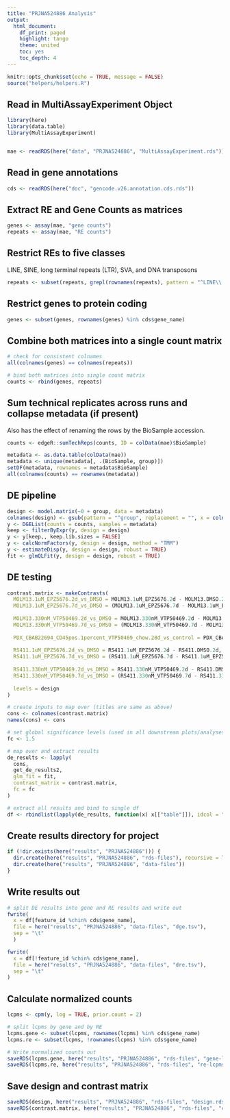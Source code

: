 ```yaml
---
title: "PRJNA524886 Analysis"
output:
  html_document:
    df_print: paged
    highlight: tango
    theme: united
    toc: yes
    toc_depth: 4
---
```


```r
knitr::opts_chunk$set(echo = TRUE, message = FALSE)
source("helpers/helpers.R")
```

## Read in MultiAssayExperiment Object

```r
library(here)
library(data.table)
library(MultiAssayExperiment)


mae <- readRDS(here("data", "PRJNA524886", "MultiAssayExperiment.rds"))
```

## Read in gene annotations

```r
cds <- readRDS(here("doc", "gencode.v26.annotation.cds.rds"))
```

## Extract RE and Gene Counts as matrices

```r
genes <- assay(mae, "gene counts")
repeats <- assay(mae, "RE counts")
```

## Restrict REs to five classes

LINE, SINE, long terminal repeats (LTR), SVA, and DNA transposons

```r
repeats <- subset(repeats, grepl(rownames(repeats), pattern = "^LINE\\.|^SINE\\.|^LTR\\.|.*\\.SVA\\..*|^DNA\\."))
```

## Restrict genes to protein coding

```r
genes <- subset(genes, rownames(genes) %in% cds$gene_name)
```

## Combine both matrices into a single count matrix

```r
# check for consistent colnames
all(colnames(genes) == colnames(repeats))

# bind both matrices into single count matrix
counts <- rbind(genes, repeats)
```

## Sum technical replicates across runs and collapse metadata (if present)

Also has the effect of renaming the rows by the BioSample accession.

```r
counts <- edgeR::sumTechReps(counts, ID = colData(mae)$BioSample)

metadata <- as.data.table(colData(mae))
metadata <- unique(metadata[, .(BioSample, group)])
setDF(metadata, rownames = metadata$BioSample)
all(colnames(counts) == rownames(metadata))
```

## DE pipeline

```r
design <- model.matrix(~0 + group, data = metadata)
colnames(design) <- gsub(pattern = "^group", replacement = "", x = colnames(design))
y <- DGEList(counts = counts, samples = metadata)
keep <- filterByExpr(y, design = design)
y <- y[keep,, keep.lib.sizes = FALSE]
y <- calcNormFactors(y, design = design, method = "TMM")
y <- estimateDisp(y, design = design, robust = TRUE)
fit <- glmQLFit(y, design = design, robust = TRUE)
```

## DE testing

```r
contrast.matrix <- makeContrasts(
  MOLM13.1uM_EPZ5676.2d_vs_DMSO = MOLM13.1uM_EPZ5676.2d - MOLM13.DMSO.2d,
  MOLM13.1uM_EPZ5676.7d_vs_DMSO = (MOLM13.1uM_EPZ5676.7d - MOLM13.1uM_EPZ5676.2d) - (MOLM13.DMSO.7d -  MOLM13.DMSO.2d),
  
  MOLM13.330nM_VTP50469.2d_vs_DMSO = MOLM13.330nM_VTP50469.2d - MOLM13.DMSO.2d,
  MOLM13.330nM_VTP50469.7d_vs_DMSO = (MOLM13.330nM_VTP50469.7d - MOLM13.330nM_VTP50469.2d) - (MOLM13.DMSO.7d -  MOLM13.DMSO.2d),
  
  PDX_CBAB22694_CD45pos.1percent_VTP50469_chow.28d_vs_control = PDX_CBAB22694_CD45pos.1percent_VTP50469_chow.28d - PDX_CBAB22694_CD45pos.control.28d,
  
  RS411.1uM_EPZ5676.2d_vs_DMSO = RS411.1uM_EPZ5676.2d - RS411.DMSO.2d,
  RS411.1uM_EPZ5676.7d_vs_DMSO = (RS411.1uM_EPZ5676.7d - RS411.1uM_EPZ5676.2d) - (RS411.DMSO.7d - RS411.DMSO.2d),
  
  RS411.330nM_VTP50469.2d_vs_DMSO = RS411.330nM_VTP50469.2d - RS411.DMSO.2d,
  RS411.330nM_VTP50469.7d_vs_DMSO = (RS411.330nM_VTP50469.7d - RS411.330nM_VTP50469.2d) - (RS411.DMSO.7d - RS411.DMSO.2d),
  
  levels = design
)

# create inputs to map over (titles are same as above)
cons <- colnames(contrast.matrix)
names(cons) <- cons

# set global significance levels (used in all downstream plots/analyses)
fc <- 1.5

# map over and extract results
de_results <- lapply(
  cons, 
  get_de_results2, 
  glm_fit = fit, 
  contrast_matrix = contrast.matrix,
  fc = fc
)

# extract all results and bind to single df
df <- rbindlist(lapply(de_results, function(x) x[["table"]]), idcol = "contrast")
```

## Create results directory for project

```r
if (!dir.exists(here("results", "PRJNA524886"))) {
  dir.create(here("results", "PRJNA524886", "rds-files"), recursive = TRUE)
  dir.create(here("results", "PRJNA524886", "data-files"))
}
```

## Write results out

```r
# split DE results into gene and RE results and write out
fwrite(
  x = df[feature_id %chin% cds$gene_name],
  file = here("results", "PRJNA524886", "data-files", "dge.tsv"),
  sep = "\t"
  )

fwrite(
  x = df[!feature_id %chin% cds$gene_name],
  file = here("results", "PRJNA524886", "data-files", "dre.tsv"),
  sep = "\t"
)
```

## Calculate normalized counts

```r
lcpms <- cpm(y, log = TRUE, prior.count = 2)

# split lcpms by gene and by RE
lcpms.gene <- subset(lcpms, rownames(lcpms) %in% cds$gene_name)
lcpms.re <- subset(lcpms, !rownames(lcpms) %in% cds$gene_name)

# Write normalized counts out
saveRDS(lcpms.gene, here("results", "PRJNA524886", "rds-files", "gene-lcpms.rds"))
saveRDS(lcpms.re, here("results", "PRJNA524886", "rds-files", "re-lcpms.rds"))
```

## Save design and contrast matrix

```r
saveRDS(design, here("results", "PRJNA524886", "rds-files", "design.rds"))
saveRDS(contrast.matrix, here("results", "PRJNA524886", "rds-files", "contrast-matrix.rds"))
```
